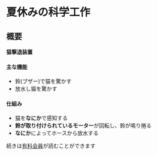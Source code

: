 # 夏休みの科学工作

## 概要
**猫撃退装置**

#### 主な機能
 - 鈴(ブザー)で猫を驚かす
 - 放水し猫を驚かす

#### 仕組み
 - 猫を**なにか**で感知する
 - **鈴が取り付けられているモーター**が回転し、鈴が鳴り捲る
 - **なにか**によってホースから放水する

続きは[有料会員](/wiki/important/premium-user)が読むことができます
